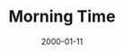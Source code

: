 ---
cover: "./image.png"
date: "2000-01-11"
title: "Morning Time"
defer: false
slug: "/morning-time"
areas: 
   - .
---